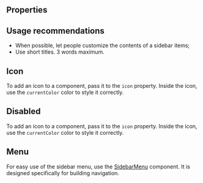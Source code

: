 
<Meta of={Stories} />

<Intro name="SidebarItem" description="Sidebar menu item." />

<Story of={Stories.Basic} />

## Properties

<Props />

## Usage recommendations

- When possible, let people customize the contents of a sidebar items;
- Use short titles. 3 words maximum.

## Icon

To add an icon to a component, pass it to the `icon` property. Inside the icon, use the `currentColor` color to style it correctly.

<Story of={Stories.Icon} />

## Disabled

To add an icon to a component, pass it to the `icon` property. Inside the icon, use the `currentColor` color to style it correctly.

<Story of={Stories.Disabled} />

## Menu

For easy use of the sidebar menu, use the [SidebarMenu](/?path=/docs/components-sidebarmenu--docs) component. It is designed specifically for building navigation.

<Story of={Stories.Menu} />
